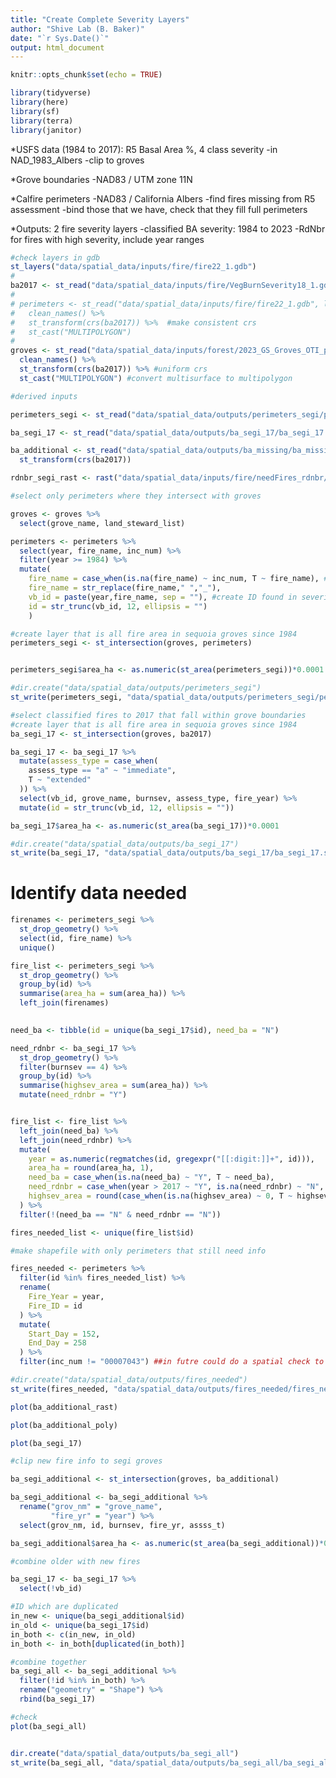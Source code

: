 ```yaml
---
title: "Create Complete Severity Layers"
author: "Shive Lab (B. Baker)"
date: "`r Sys.Date()`"
output: html_document
---
```


```r
knitr::opts_chunk$set(echo = TRUE)

library(tidyverse)
library(here)
library(sf)
library(terra)
library(janitor)

```

*USFS data (1984 to 2017): R5 Basal Area %, 4 class severity
  -in NAD_1983_Albers
  -clip to groves

*Grove boundaries
  -NAD83 / UTM zone 11N


*Calfire perimeters
  -NAD83 / California Albers
  -find fires missing from R5 assessment
  -bind those that we have, check that they fill full perimeters
  
*Outputs: 2 fire severity layers
  -classified BA severity: 1984 to 2023
  -RdNbr for fires with high severity, include year ranges
  
  

```r

#check layers in gdb
st_layers("data/spatial_data/inputs/fire/fire22_1.gdb")
# 
ba2017 <- st_read("data/spatial_data/inputs/fire/VegBurnSeverity18_1.gdb", layer = "VegBurnSeverity_BestAssessment") %>% clean_names()
# 
# perimeters <- st_read("data/spatial_data/inputs/fire/fire22_1.gdb", layer = "firep22_1") %>% 
#   clean_names() %>% 
#   st_transform(crs(ba2017)) %>%  #make consistent crs
#   st_cast("MULTIPOLYGON")
# 
groves <- st_read("data/spatial_data/inputs/forest/2023_GS_Groves_OTI_public.gdb", layer = "OGS_Groves_2023_97_public") %>%
  clean_names() %>%
  st_transform(crs(ba2017)) %>% #uniform crs
  st_cast("MULTIPOLYGON") #convert multisurface to multipolygon


```

```r
#derived inputs

perimeters_segi <- st_read("data/spatial_data/outputs/perimeters_segi/perimeters_segi.shp")

ba_segi_17 <- st_read("data/spatial_data/outputs/ba_segi_17/ba_segi_17.shp")

ba_additional <- st_read("data/spatial_data/outputs/ba_missing/ba_missing.shp") %>% 
  st_transform(crs(ba2017))

rdnbr_segi_rast <- rast("data/spatial_data/inputs/fire/needFires_rdnbr/needFires_rdnbr.tif")

```



```r
#select only perimeters where they intersect with groves

groves <- groves %>% 
  select(grove_name, land_steward_list)

perimeters <- perimeters %>% 
  select(year, fire_name, inc_num) %>% 
  filter(year >= 1984) %>% 
  mutate(
    fire_name = case_when(is.na(fire_name) ~ inc_num, T ~ fire_name), #replace na fire names
    fire_name = str_replace(fire_name," ","_"),
    vb_id = paste(year,fire_name, sep = ""), #create ID found in severity data
    id = str_trunc(vb_id, 12, ellipsis = "")
    )

#create layer that is all fire area in sequoia groves since 1984
perimeters_segi <- st_intersection(groves, perimeters)


perimeters_segi$area_ha <- as.numeric(st_area(perimeters_segi))*0.0001 

#dir.create("data/spatial_data/outputs/perimeters_segi")
st_write(perimeters_segi, "data/spatial_data/outputs/perimeters_segi/perimeters_segi.shp", append = F)

```

```r
#select classified fires to 2017 that fall within grove boundaries
#create layer that is all fire area in sequoia groves since 1984
ba_segi_17 <- st_intersection(groves, ba2017) 

ba_segi_17 <- ba_segi_17 %>% 
  mutate(assess_type = case_when(
    assess_type == "a" ~ "immediate",
    T ~ "extended"
  )) %>% 
  select(vb_id, grove_name, burnsev, assess_type, fire_year) %>% 
  mutate(id = str_trunc(vb_id, 12, ellipsis = ""))

ba_segi_17$area_ha <- as.numeric(st_area(ba_segi_17))*0.0001 

#dir.create("data/spatial_data/outputs/ba_segi_17")
st_write(ba_segi_17, "data/spatial_data/outputs/ba_segi_17/ba_segi_17.shp", append = F)

```

# Identify data needed

```r

firenames <- perimeters_segi %>% 
  st_drop_geometry() %>% 
  select(id, fire_name) %>% 
  unique()

fire_list <- perimeters_segi %>% 
  st_drop_geometry() %>% 
  group_by(id) %>% 
  summarise(area_ha = sum(area_ha)) %>% 
  left_join(firenames)
  

need_ba <- tibble(id = unique(ba_segi_17$id), need_ba = "N")

need_rdnbr <- ba_segi_17 %>% 
  st_drop_geometry() %>% 
  filter(burnsev == 4) %>% 
  group_by(id) %>% 
  summarise(highsev_area = sum(area_ha)) %>% 
  mutate(need_rdnbr = "Y")


fire_list <- fire_list %>% 
  left_join(need_ba) %>% 
  left_join(need_rdnbr) %>% 
  mutate(
    year = as.numeric(regmatches(id, gregexpr("[[:digit:]]+", id))),
    area_ha = round(area_ha, 1),
    need_ba = case_when(is.na(need_ba) ~ "Y", T ~ need_ba),
    need_rdnbr = case_when(year > 2017 ~ "Y", is.na(need_rdnbr) ~ "N", T ~ need_rdnbr),
    highsev_area = round(case_when(is.na(highsev_area) ~ 0, T ~ highsev_area),2)
  ) %>% 
  filter(!(need_ba == "N" & need_rdnbr == "N"))

fires_needed_list <- unique(fire_list$id)


```

```r
#make shapefile with only perimeters that still need info

fires_needed <- perimeters %>% 
  filter(id %in% fires_needed_list) %>% 
  rename(
    Fire_Year = year,
    Fire_ID = id
  ) %>% 
  mutate(
    Start_Day = 152,
    End_Day = 258
  ) %>% 
  filter(inc_num != "00007043") ##in futre could do a spatial check to get rid of this guy

#dir.create("data/spatial_data/outputs/fires_needed")
st_write(fires_needed, "data/spatial_data/outputs/fires_needed/fires_needed.shp", append = F)

```
```r
plot(ba_additional_rast)

plot(ba_additional_poly)

plot(ba_segi_17)


```
```r
#clip new fire info to segi groves

ba_segi_additional <- st_intersection(groves, ba_additional)

ba_segi_additional <- ba_segi_additional %>% 
  rename("grov_nm" = "grove_name",
         "fire_yr" = "year") %>% 
  select(grov_nm, id, burnsev, fire_yr, assss_t) 

ba_segi_additional$area_ha <- as.numeric(st_area(ba_segi_additional))*0.0001 

```

```r
#combine older with new fires

ba_segi_17 <- ba_segi_17 %>% 
  select(!vb_id)

#ID which are duplicated
in_new <- unique(ba_segi_additional$id)
in_old <- unique(ba_segi_17$id)
in_both <- c(in_new, in_old)
in_both <- in_both[duplicated(in_both)]

#combine together
ba_segi_all <- ba_segi_additional %>% 
  filter(!id %in% in_both) %>% 
  rename("geometry" = "Shape") %>% 
  rbind(ba_segi_17)

#check
plot(ba_segi_all)


dir.create("data/spatial_data/outputs/ba_segi_all")
st_write(ba_segi_all, "data/spatial_data/outputs/ba_segi_all/ba_segi_all.shp", append = F)

```

